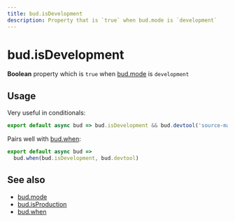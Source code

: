 ```yaml
---
title: bud.isDevelopment
description: Property that is `true` when bud.mode is `development`
---
```


# bud.isDevelopment

**Boolean** property which is `true` when [bud.mode](/reference/bud.mode/) is `development`

## Usage

Very useful in conditionals:

```js title=bud.config.js
export default async bud => bud.isDevelopment && bud.devtool('source-map')
```

Pairs well with [bud.when](/reference/bud.when):

```js {2} title=bud.config.js
export default async bud =>
  bud.when(bud.isDevelopment, bud.devtool)
```

## See also

- [bud.mode](/reference/bud.mode/)
- [bud.isProduction](/reference/bud.mode/bud.isProduction)
- [bud.when](/reference/bud.when)
